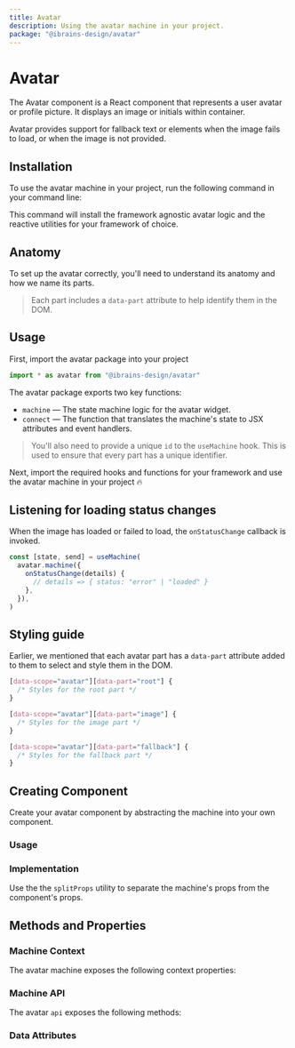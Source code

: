 ```yaml
---
title: Avatar
description: Using the avatar machine in your project.
package: "@ibrains-design/avatar"
---
```


# Avatar

The Avatar component is a React component that represents a user avatar or
profile picture. It displays an image or initials within container.

Avatar provides support for fallback text or elements when the image fails to
load, or when the image is not provided.

<Resources pkg="@ibrains-design/avatar" />

<Showcase id="Avatar" />

## Installation

To use the avatar machine in your project, run the following command in your
command line:

<CodeSnippet id="avatar/installation.mdx" />

This command will install the framework agnostic avatar logic and the reactive
utilities for your framework of choice.

## Anatomy

To set up the avatar correctly, you'll need to understand its anatomy and how we
name its parts.

> Each part includes a `data-part` attribute to help identify them in the DOM.

<Anatomy id="avatar" />

## Usage

First, import the avatar package into your project

```jsx
import * as avatar from "@ibrains-design/avatar"
```

The avatar package exports two key functions:

- `machine` — The state machine logic for the avatar widget.
- `connect` — The function that translates the machine's state to JSX attributes
  and event handlers.

> You'll also need to provide a unique `id` to the `useMachine` hook. This is
> used to ensure that every part has a unique identifier.

Next, import the required hooks and functions for your framework and use the
avatar machine in your project 🔥

<CodeSnippet id="avatar/usage.mdx" />

## Listening for loading status changes

When the image has loaded or failed to load, the `onStatusChange` callback is
invoked.

```jsx {3}
const [state, send] = useMachine(
  avatar.machine({
    onStatusChange(details) {
      // details => { status: "error" | "loaded" }
    },
  }),
)
```

## Styling guide

Earlier, we mentioned that each avatar part has a `data-part` attribute added to
them to select and style them in the DOM.

```css
[data-scope="avatar"][data-part="root"] {
  /* Styles for the root part */
}

[data-scope="avatar"][data-part="image"] {
  /* Styles for the image part */
}

[data-scope="avatar"][data-part="fallback"] {
  /* Styles for the fallback part */
}
```

## Creating Component

Create your avatar component by abstracting the machine into your own component.

### Usage

<CodeSnippet id="avatar/component.usage.mdx" />

### Implementation

Use the the `splitProps` utility to separate the machine's props from the
component's props.

<CodeSnippet id="avatar/component.api.mdx" />

## Methods and Properties

### Machine Context

The avatar machine exposes the following context properties:

<ContextTable name="avatar" />

### Machine API

The avatar `api` exposes the following methods:

<ApiTable name="avatar" />

### Data Attributes

<DataAttrTable name="avatar" />
